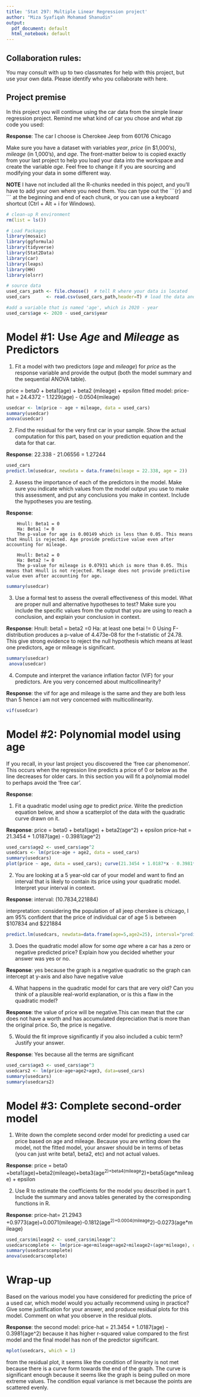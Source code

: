 ```yaml
---
title: 'Stat 297: Multiple Linear Regression project'
author: "Miza Syafiqah Mohamad Shanudin"
output:
  pdf_document: default
  html_notebook: default
---
```


## Collaboration rules:  

You may consult with up to two classmates for help with this project, but use your own data.  Please identify who you collaborate with here.

## Project premise

In this project you will continue using the car data from the simple linear regression project.  Remind me what kind of car you chose and what zip code you used: 

**Response**: The car I choose is Cherokee Jeep from 60176 Chicago


Make sure you have a dataset with variables *year*, *price* (in $1,000's), *mileage* (in 1,000's), and *age*.  The front-matter below to is copied exactly from your last project to help you load your data into the workspace and create the variable *age*.  Feel free to change it if you are sourcing and modifying your data in some different way.

**NOTE** I have not included all the R-chunks needed in this poject, and you'll have to add your own where you need them.  You can type out the \```{r} and \``` at the beginning and end of each chunk, or you can use a keyboard shortcut (Ctrl + Alt + i for Windows).

```r
# clean-up R environment
rm(list = ls())  

# Load Packages 
library(mosaic)
library(ggformula)
library(tidyverse)
library(Stat2Data)
library(car)
library(leaps)
library(HH)
library(olsrr)

# source data
used_cars_path <- file.choose()  # tell R where your data is located
used_cars      <- read.csv(used_cars_path,header=T) # load the data and name it 'used_cars'

#add a variable that is named 'age', which is 2020 - year
used_cars$age <- 2020 - used_cars$year
```

# Model #1: Use *Age* and *Mileage* as Predictors

 1. Fit a model with two predictors (*age* and *mileage*) for *price* as the response variable and provide the output (both the model summary and the sequential ANOVA table).

price = beta0 + beta1(age) + beta2 (mileage) + epsilon
fitted model: price-hat = 24.4372 - 1.1229(age) - 0.0504(mileage)
```r
usedcar <- lm(price ~ age + mileage, data = used_cars)
summary(usedcar)
anova(usedcar)

``` 
 
 2. Find the residual for the very first car in your sample.  Show the actual computation for this part, based on your prediction equation and the data for that car.

**Response**:
22.338 - 21.06556 = 1.27244

```r
used_cars
predict.lm(usedcar, newdata = data.frame(mileage = 22.338, age = 2))

```
 2. Assess the importance of each of the predictors in the model.  Make sure you indicate which values from the model output you use to make this assessment, and put any conclusions you make in context. Include the hypotheses you are testing.

**Response**: 

        Hnull: Beta1 = 0
        Ha: Beta1 != 0
        The p-value for age is 0.00149 which is less than 0.05. This means that Hnull is rejected. Age provide predictive value even after accounting for mileage.
        
        Hnull: Beta2 = 0
        Ha: Beta2 != 0
        The p-value for mileage is 0.07931 which is more than 0.05. This means that Hnull is not rejected. Mileage does not provide predictive value even after accounting for age.

```r
summary(usedcar)
```
 
 3. Use a formal test to assess the overall effectiveness of this model.  What are proper null and alternative hypotheses to test?  Make sure you include the specific values from the output that you are using to reach a conclusion, and explain your conclusion in context.

**Response**:
 Hnull: beta1 = beta2 =0
 Ha: at least one betai != 0
 Using F-distribution produces a p-value of 4.473e-08 for the f-statistic of 24.78. This give strong evidence to reject the null hypothesis which means at least one predictors, age or mileage is significant.
 
```r
summary(usedcar)
 anova(usedcar)
```
 
 4.  Compute and interpret the variance inflation factor (VIF) for your predictors.  Are you very concerned about multicollinearity?

**Response**: the vif for age and mileage is the same and they are both less than 5 hence i am not very concerned with multicollinearity.

```r
vif(usedcar)
```
 
# Model #2: Polynomial model using age

 If you recall, in your last project you discovered the 'free car phenomenon'.  This occurs when the regression line predicts a price of 0 or below as the line decreases for older cars.  In this section you will fit a polynomial model to perhaps avoid the 'free car'.

**Response**:
 
 1. Fit a quadratic model using *age* to predict *price*.  Write the prediction equation below, and show a scatterplot of the data with the quadratic curve drawn on it.  

**Response**: price = beta0 + beta1(age) + beta2(age^2) + epsilon
price-hat = 21.3454 + 1.0187(age) - 0.3981(age^2)
 
```r
used_cars$age2 <- used_cars$age^2
usedcars <- lm(price~age + age2, data = used_cars)
summary(usedcars)
plot(price ~ age, data = used_cars); curve(21.3454 + 1.0187*x - 0.3981*x^2, add = T)
```

2. You are looking at a 5 year-old car of your model and want to find an interval that is likely to contain its price using your quadratic model.  Interpret your interval in context.

**Response**: 
interval: (10.7834,221884)

interpretation: considering the population of all jeep cherokee is chicago, I am 95% confident that the price of individual car of age 5 is between $107834 and $221884
```r
predict.lm(usedcars, newdata=data.frame(age=5,age2=25), interval="prediction")
```

3. Does the quadratic model allow for some *age* where a car has a zero or negative predicted price?  Explain how you decided whether your answer was yes or no.

**Response**: yes because the graph is a negative quadratic so the graph can intercept at y-axis and also have negative value

4. What happens in the quadratic model for cars that are very old?  Can you think of a plausible real-world explanation, or is this a flaw in the quadratic model?

**Response**: the value of price will be negative.This can mean that the car does not have a worth and has accumulated depreciation that is more than the original price. So, the price is negative.

5. Would the fit improve significantly if you also included a cubic term?  Justify your answer.

**Response**: Yes because all the terms are significant

```r
used_cars$age3 <- used_cars$age^3
usedcars2 <- lm(price~age+age2+age3, data=used_cars)
summary(usedcars)
summary(usedcars2)

```

# Model #3: Complete second-order model


1. Write down the complete second order model for predicting a used car price based on age and mileage.  Because you are writing down the model, not the fitted model, your answer should be in terms of betas (you can just write beta1, beta2, etc) and not actual values.

**Response**: price =  beta0 +beta1(age)+beta2(mileage)+beta3(age^2)+beta4(mileage^2)+beta5(age*mileage) + epsilon

2. Use R to estimate the coefficients for the model you described in part 1.  Include the summary and anova tables generated by the corresponding functions in R.

**Response**:
price-hat= 21.2943 +0.9773(age)+0.0071(mileage)-0.1812(age^2)+0.0004(mileage^2)-0.0273(age*mileage)

```r
used_cars$mileage2 <- used_cars$mileage^2
usedcarscomplete <- lm(price~age+mileage+age2+mileage2+(age*mileage), data=used_cars)
summary(usedcarscomplete)
anova(usedcarscomplete)

```

# Wrap-up

Based on the various model you have considered for predicting the price of a used car, which model would you actually recommend using in practice?  Give some justification for your answer, and produce residual plots for this model.  Comment on what you observe in the residual plots.

**Response**: the second model: price-hat = 21.3454 + 1.0187(age) - 0.3981(age^2)
because it has higher r-squared value compared to the first model and the final model has non of the predictor significant.
```r
mplot(usedcars, which = 1)
```
from the residual plot, it seems like the condition of linearity is not met because there is a curve form towards the end of the graph. The curve is significant enough because it seems like the graph is being pulled on more extreme values. The condition equal variance is met because the points are scattered evenly.